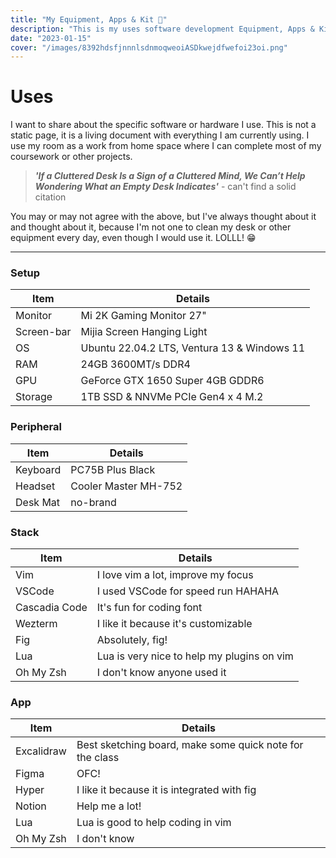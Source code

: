 ```yaml
---
title: "My Equipment, Apps & Kit 🖤"
description: "This is my uses software development Equipment, Apps & Kit!"
date: "2023-01-15"
cover: "/images/8392hdsfjnnnlsdnmoqweoiASDkwejdfwefoi23oi.png"
---
```



# Uses

I want to share about the specific software or hardware I use. This is not a static page, it is a living document with everything I am currently using. I use my room as a work from home space where I can complete most of my coursework or other projects.


> **_'If a Cluttered Desk Is a Sign of a Cluttered Mind, We Can’t Help Wondering What an Empty Desk Indicates'_** - can't find a solid citation

You may or may not agree with the above, but I've always thought about it and thought about it, because I'm not one to clean my desk or other equipment every day, even though I would use it. LOLLL! 😁

---


### Setup

| Item       | Details                                     |
| -----------| ------------------------------------------- |
| Monitor    | Mi 2K Gaming Monitor 27"                    |
| Screen-bar | Mijia Screen Hanging Light                  |
| OS         | Ubuntu 22.04.2 LTS, Ventura 13 & Windows 11 |
| RAM        | 24GB 3600MT/s DDR4                          |
| GPU        | GeForce GTX 1650 Super 4GB GDDR6            |
| Storage    | 1TB SSD & NNVMe PCIe Gen4 x 4 M.2           |

### Peripheral

| Item      | Details                                       |
| ----------| --------------------------------------------- |
| Keyboard  | PC75B Plus Black                              |
| Headset   | Cooler Master MH-752                          |
| Desk Mat  | no-brand                                      |

### Stack

| Item          | Details                                     |
| --------------| ------------------------------------------- |
| Vim           | I love vim a lot, improve my focus          |
| VSCode        | I used VSCode for speed run HAHAHA          |
| Cascadia Code | It's fun for coding font                    |
| Wezterm       | I like it because it's customizable         |
| Fig           | Absolutely, fig!                            |
| Lua           | Lua is very nice to help my plugins on vim  |
| Oh My Zsh     | I don't know anyone used it                 |

### App

| Item        | Details                                                  |
| ------------| -------------------------------------------------------- |
| Excalidraw  | Best sketching board, make some quick note for the class |
| Figma       | OFC!                                                     |
| Hyper       | I like it because it is integrated with fig              |
| Notion      | Help me a lot!                                           |
| Lua         | Lua is good to help coding in vim                        |
| Oh My Zsh   | I don't know                                             |
